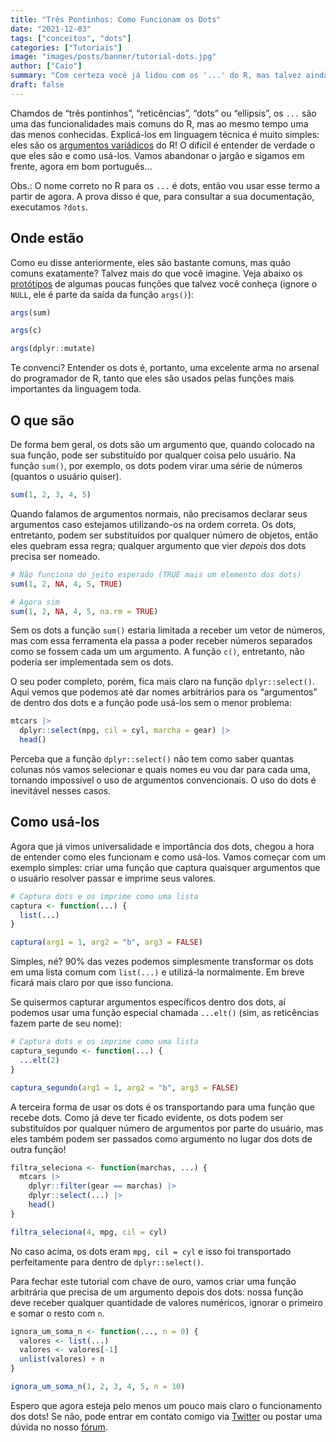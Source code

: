 ```yaml
---
title: "Três Pontinhos: Como Funcionam os Dots"
date: "2021-12-03"
tags: ["conceitos", "dots"]
categories: ["Tutoriais"]
image: "images/posts/banner/tutorial-dots.jpg"
author: ["Caio"]
summary: "Com certeza você já lidou com os '...' do R, mas talvez ainda não saiba como eles funcionam. Está na hora de mudar isso!"
draft: false
---
```


Chamdos de "três pontinhos", "reticências", "dots" ou "ellipsis", os `...`
são uma das funcionalidades mais comuns do R, mas ao mesmo tempo uma das menos
conhecidas. Explicá-los em linguagem técnica é muito simples: eles são os
[argumentos variádicos](https://en.wikipedia.org/wiki/Variadic_function) do R!
O difícil é entender de verdade o que eles são e como usá-los. Vamos abandonar o
jargão e sigamos em frente, agora em bom português...

Obs.: O nome correto no R para os `...` é dots, então vou usar esse termo a
partir de agora. A prova disso é que, para consultar a sua documentação,
executamos `?dots`.

## Onde estão

Como eu disse anteriormente, eles são bastante comuns, mas quão comuns
exatamente? Talvez mais do que você imagine. Veja abaixo os
[protótipos](https://en.wikipedia.org/wiki/Function_prototype) de algumas poucas
funções que talvez você conheça (ignore o `NULL`, ele é parte da saída da
função `args()`):

```r
args(sum)

args(c)

args(dplyr::mutate)
```

Te convenci? Entender os dots é, portanto, uma excelente arma no arsenal do
programador de R, tanto que eles são usados pelas funções mais importantes da
linguagem toda.

## O que são

De forma bem geral, os dots são um argumento que, quando colocado na sua função,
pode ser substituído por qualquer coisa pelo usuário. Na função `sum()`, por
exemplo, os dots podem virar uma série de números (quantos o usuário quiser).

```r
sum(1, 2, 3, 4, 5)
```

Quando falamos de argumentos normais, não precisamos declarar seus argumentos
caso estejamos utilizando-os na ordem correta. Os dots, entretanto, podem ser
substituídos por qualquer número de objetos, então eles quebram essa regra;
qualquer argumento que vier _depois_ dos dots precisa ser nomeado.

```r
# Não funciona do jeito esperado (TRUE mais um elemento dos dots)
sum(1, 2, NA, 4, 5, TRUE)

# Agora sim
sum(1, 2, NA, 4, 5, na.rm = TRUE)
```

Sem os dots a função `sum()` estaria limitada a receber um vetor de números,
mas com essa ferramenta ela passa a poder receber números separados como se
fossem cada um um argumento. A função `c()`, entretanto, não poderia ser
implementada sem os dots.

O seu poder completo, porém, fica mais claro na função `dplyr::select()`. Aqui
vemos que podemos até dar nomes arbitrários para os "argumentos" de dentro dos
dots e a função pode usá-los sem o menor problema:

```r
mtcars |>
  dplyr::select(mpg, cil = cyl, marcha = gear) |>
  head()
```

Perceba que a função `dplyr::select()` não tem como saber quantas colunas nós
vamos selecionar e quais nomes eu vou dar para cada uma, tornando impossível o
uso de argumentos convencionais. O uso do dots é inevitável nesses casos.

## Como usá-los

Agora que já vimos universalidade e importância dos dots, chegou a hora de
entender como eles funcionam e como usá-los. Vamos começar com um exemplo
simples: criar uma função que captura quaisquer argumentos que o usuário
resolver passar e imprime seus valores.

```r
# Captura dots e os imprime como uma lista
captura <- function(...) {
  list(...)
}

captura(arg1 = 1, arg2 = "b", arg3 = FALSE)
```

Simples, né? 90% das vezes podemos simplesmente transformar os dots em uma lista
comum com `list(...)` e utilizá-la normalmente. Em breve ficará mais claro
por que isso funciona.

Se quisermos capturar argumentos específicos dentro dos dots, aí podemos usar
uma função especial chamada `...elt()` (sim, as reticências fazem parte de seu
nome):

```r
# Captura dots e os imprime como uma lista
captura_segundo <- function(...) {
  ...elt(2)
}

captura_segundo(arg1 = 1, arg2 = "b", arg3 = FALSE)
```

A terceira forma de usar os dots é os transportando para uma função que recebe
dots. Como já deve ter ficado evidente, os dots podem ser substituídos por
qualquer número de argumentos por parte do usuário, mas eles também podem ser
passados como argumento no lugar dos dots de outra função!

```r
filtra_seleciona <- function(marchas, ...) {
  mtcars |>
    dplyr::filter(gear == marchas) |>
    dplyr::select(...) |>
    head()
}

filtra_seleciona(4, mpg, cil = cyl)
```

No caso acima, os dots eram `mpg, cil = cyl` e isso foi transportado
perfeitamente para dentro de `dplyr::select()`.

Para fechar este tutorial com chave de ouro, vamos criar uma função arbitrária
que precisa de um argumento depois dos dots: nossa função deve receber qualquer
quantidade de valores numéricos, ignorar o primeiro e somar o resto com `n`.

```r
ignora_um_soma_n <- function(..., n = 0) {
  valores <- list(...)
  valores <- valores[-1]
  unlist(valores) + n
}

ignora_um_soma_n(1, 2, 3, 4, 5, n = 10)
```

Espero que agora esteja pelo menos um pouco mais claro o funcionamento dos dots!
Se não, pode entrar em contato comigo via [Twitter](https://twitter.com/ctlente)
ou postar uma dúvida no nosso [fórum](https://discourse.curso-r.com/).
